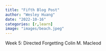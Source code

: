```yaml
---
title: "Fifth Blog Post"
author: "Wesley Huang"
date: "2022-10-16"
categories: [r,learn]
image: "images/beach.jpeg"
---
```


Week 5: Directed Forgetting Colin M. Macleod
